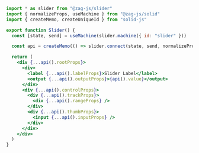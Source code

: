 ```jsx
import * as slider from "@zag-js/slider"
import { normalizeProps, useMachine } from "@zag-js/solid"
import { createMemo, createUniqueId } from "solid-js"

export function Slider() {
  const [state, send] = useMachine(slider.machine({ id: "slider" }))

  const api = createMemo(() => slider.connect(state, send, normalizeProps))

  return (
    <div {...api().rootProps}>
      <div>
        <label {...api().labelProps}>Slider Label</label>
        <output {...api().outputProps}>{api().value}</output>
      </div>
      <div {...api().controlProps}>
        <div {...api().trackProps}>
          <div {...api().rangeProps} />
        </div>
        <div {...api().thumbProps}>
          <input {...api().inputProps} />
        </div>
      </div>
    </div>
  )
}
```
